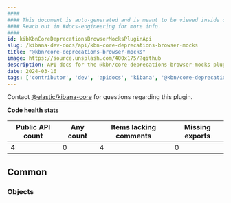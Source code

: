 ```yaml
---
####
#### This document is auto-generated and is meant to be viewed inside our experimental, new docs system.
#### Reach out in #docs-engineering for more info.
####
id: kibKbnCoreDeprecationsBrowserMocksPluginApi
slug: /kibana-dev-docs/api/kbn-core-deprecations-browser-mocks
title: "@kbn/core-deprecations-browser-mocks"
image: https://source.unsplash.com/400x175/?github
description: API docs for the @kbn/core-deprecations-browser-mocks plugin
date: 2024-03-16
tags: ['contributor', 'dev', 'apidocs', 'kibana', '@kbn/core-deprecations-browser-mocks']
---
```




Contact [@elastic/kibana-core](https://github.com/orgs/elastic/teams/kibana-core) for questions regarding this plugin.

**Code health stats**

| Public API count  | Any count | Items lacking comments | Missing exports |
|-------------------|-----------|------------------------|-----------------|
| 4 | 0 | 4 | 0 |

## Common

### Objects
<DocDefinitionList data={kbnCoreDeprecationsBrowserMocksObj.common.objects}/>

